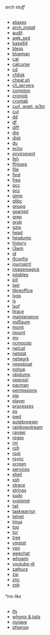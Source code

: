 ======arch stuff======
* [[aliases]]
* [[arch_install]]
* [[audit]]
* [[awk_sed]]
* [[base64]]
* [[bless]]
* [[blueman]]
* [[cat]]
* [[calcurse]]
* [[cd]]
* [[cfdisk]]
* [[cheat.sh]] 
* [[cli_servers]]
* [[compton]] 
* [[cronjob]]
* [[crontab]]
* [[curl, wget, w3m]] 
* [[cut]]
* [[dd]]
* [[df]]
* [[diff]]
* [[dig]]
* [[disk]]
* [[du]]
* [[echo]]
* [[enviroment]]
* [[feh]]
* [[ffmpeg]] 
* [[file]]
* [[find]]
* [[free]]
* [[gcc]]
* [[gcc]] 
* [[gimp]] 
* [[glibc]] 
* [[gnupg]]
* [[gparted]]
* [[grep]]
* [[grub]] 
* [[gzip]]
* [[head]]
* [[hexdump]]
* [[history]]
* [[i3wm]]
* [[id]]
* [[ifconfig]]
* [[journalctl]]
* [[imagemagick]] 
* [[iptables]]
* [[kill]]
* [[last]]
* [[libreoffice]] 
* [[logs]]
* [[ls]]
* [[lsof]]
* [[ltrace]]
* [[maintenance]] 
* [[md5sum]]
* [[monit]]
* [[mount]]
* [[mv]]
* [[ncmpcpp]]
* [[netcat]]
* [[netstat]]
* [[network]]
* [[newsboat]]
* [[nohup]]
* [[objdump]]
* [[openssl]]
* [[pacman]] 
* [[permissions]]
* [[pip]]
* [[player]] 
* [[processes]] 
* [[ps]]
* [[pwd]]
* [[qutebrowser]]
* [[rainbowstream]]
* [[ranger]] 
* [[regex]] 
* [[rm]]
* [[rofi]]
* [[root]]
* [[rsync]]
* [[screen]]
* [[services]]
* [[shell]]
* [[ssh]]
* [[strace]]
* [[strings]]
* [[sudo]]
* [[systemd]]
* [[tail]]
* [[taskwarrior]]
* [[telnet]]
* [[tmux]]
* [[top]]
* [[tor]]
* [[tree]]
* [[vmstat]]
* [[vpn]]
* [[weechat]]
* [[whoami]]
* [[youtube-dl]]
* [[zathura]]
* [[zip]]
* [[znc]]
* [[zsh]]
======*nix like======
* [[lfs]]
* [[whonix & tails]]
* [[mojave]] 
* [[pfsense]] 
